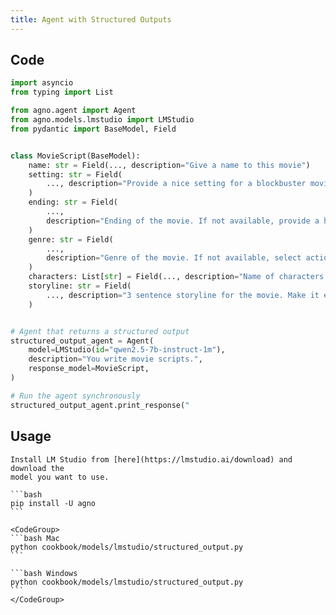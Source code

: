 ```yaml
---
title: Agent with Structured Outputs
---
```


## Code

```python cookbook/models/lmstudio/structured_output.py
import asyncio
from typing import List

from agno.agent import Agent
from agno.models.lmstudio import LMStudio
from pydantic import BaseModel, Field


class MovieScript(BaseModel):
    name: str = Field(..., description="Give a name to this movie")
    setting: str = Field(
        ..., description="Provide a nice setting for a blockbuster movie."
    )
    ending: str = Field(
        ...,
        description="Ending of the movie. If not available, provide a happy ending.",
    )
    genre: str = Field(
        ...,
        description="Genre of the movie. If not available, select action, thriller or romantic comedy.",
    )
    characters: List[str] = Field(..., description="Name of characters for this movie.")
    storyline: str = Field(
        ..., description="3 sentence storyline for the movie. Make it exciting!"
    )


# Agent that returns a structured output
structured_output_agent = Agent(
    model=LMStudio(id="qwen2.5-7b-instruct-1m"),
    description="You write movie scripts.",
    response_model=MovieScript,
)

# Run the agent synchronously
structured_output_agent.print_response("
```

## Usage

<Steps>
  <Snippet file="create-venv-step.mdx" />

  <Step title="Install LM Studio">

    Install LM Studio from [here](https://lmstudio.ai/download) and download the
    model you want to use.

  </Step>

  <Step title="Install libraries">

    ```bash
    pip install -U agno
    ```

  </Step>

  <Step title="Run Agent">

    <CodeGroup>
    ```bash Mac
    python cookbook/models/lmstudio/structured_output.py
    ```

    ```bash Windows
    python cookbook/models/lmstudio/structured_output.py
    ```
    </CodeGroup>

  </Step>
</Steps>
